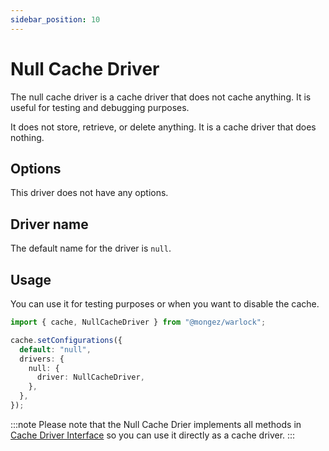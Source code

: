 ```yaml
---
sidebar_position: 10
---
```


# Null Cache Driver

The null cache driver is a cache driver that does not cache anything. It is useful for testing and debugging purposes.

It does not store, retrieve, or delete anything. It is a cache driver that does nothing.

## Options

This driver does not have any options.

## Driver name

The default name for the driver is `null`.

## Usage

You can use it for testing purposes or when you want to disable the cache.

```ts title="src/config/cache.ts"
import { cache, NullCacheDriver } from "@mongez/warlock";

cache.setConfigurations({
  default: "null",
  drivers: {
    null: {
      driver: NullCacheDriver,
    },
  },
});
```

:::note
Please note that the Null Cache Drier implements all methods in [Cache Driver Interface](./cache-driver-interface) so you can use it directly as a cache driver.
:::
